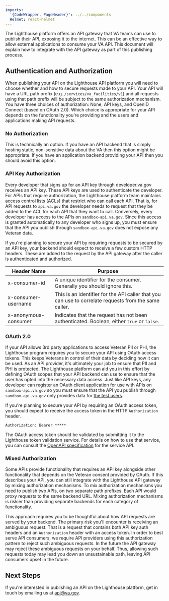 ```yaml
---
imports:
  '{CodeWrapper, PageHeader}': ../../components
  Helmet: react-helmet
---
```


<Helmet>
  <title>Provider Integration Guide</title>
</Helmet>
<PageHeader header="Lighthouse API Provider Integration Guide" />

The Lighthouse platform offers an API gateway that VA teams can use to publish their API, exposing it to the internet. This can be an effective way to allow external applications to consume your VA API. This document will explain how to integrate with the API gateway as part of this publishing process.

## Authentication and Authorization

When publishing your API on the Lighthouse API platform you will need to choose whether and how to secure requests made to your API. Your API will have a URL path prefix (e.g. `/services/va_facilities/v1`) and all requests using that path prefix will be subject to the same authorization mechanism. You have three choices of authorization: None, API keys, and OpenID Connect (based on OAuth 2.0). Which choice is appropriate for your API depends on the functionality you're providing and the users and applications making API requests.

### No Authorization

This is technically an option. If you have an API backend that is simply hosting static, non-sensitive data about the VA then this option might be appropriate. If you have an application backend providing your API then you should avoid this option.

### API Key Authorization

Every developer that signs up for an API key through developer.va.gov receives an API key. These API keys are used to authenticate the developer. For APIs that require authorization, the Lighthouse platform team maintains access control lists (ACLs) that restrict who can call each API. That is, for API requests to `api.va.gov` the developer needs to request that they be added to the ACL for each API that they want to call. Conversely, every developer has access to the APIs on `sandbox-api.va.gov`. Since this access is granted automatically to any developer who signs up, you must ensure that the API you publish through `sandbox-api.va.gov` does not expose any Veteran data.

If you're planning to secure your API by requiring requests to be secured by an API key, your backend should expect to receive a few custom HTTP headers. These are added to the request by the API gateway after the caller is authenticated and authorized.

| Header Name          | Purpose                                                                                               |
| -------------------- | ----------------------------------------------------------------------------------------------------- |
| x-consumer-id        | A unique identifier for the consumer. Generally you should ignore this.                               |
| x-consumer-username  | This is an identifier for the API caller that you can use to correlate requests from the same caller. |
| x-anonymous-consumer | Indicates that the request has not been authenticated. Boolean, either `true` or `false`.             |

### OAuth 2.0

If your API allows 3rd party applications to access Veteran PII or PHI, the Lighthouse program requires you to secure your API using OAuth access tokens. This keeps Veterans in control of their data by deciding how it can be used. As an API provider, it's ultimately your job to ensure that PII and PHI is protected. The Lighthouse platform can aid you in this effort by defining OAuth scopes that your API backend can use to ensure that the user has opted into the necessary data access. Just like API keys, any developer can register an OAuth client application for use with APIs on `sandbox-api.va.gov` so you must ensure that the API you publish through `sandbox-api.va.gov` only provides data for [the test users](https://github.com/department-of-veterans-affairs/vets-api-clients/blob/master/test_accounts.md).

If you're planning to secure your API by requiring an OAuth access token, you should expect to receive the access token in the HTTP `Authorization` header.

<CodeWrapper>

```plaintext
Authorization: Bearer *****
```

</CodeWrapper>

The OAuth access token should be validated by submitting it to the Lighthouse token validation service. For details on how to use that service, you can consult the [OpenAPI specification](https://sandbox-api.va.gov/internal/auth/docs/v1/validation.json) for the service API.

### Mixed Authorization

Some APIs provide functionality that requires an API key alongside other functionality that depends on the Veteran consent provided by OAuth. If this describes your API, you can still integrate with the Lighthouse API gateway by mixing authorization mechanisms. To mix authorization mechanisms you need to publish two APIs, on two separate path prefixes. Each API would proxy requests to the same backend URL. Mixing authorization mechanisms is riskier than providing separate backends for each category of functionality.

This approach requires you to be thoughtful about how API requests are served by your backend. The primary risk you'll encounter is receiving an ambiguous request. That is a request that contains both API key auth headers and an `Authorization` header with an access token. In order to best serve API consumers, we require API providers using this authorization pattern to reject such ambiguous requests. In the future the API gateway may reject these ambiguous requests on your behalf. Thus, allowing such requests today may lead you down an unsustainable path, leaving API consumers upset in the future.

## Next Steps

If you're interested in publishing an API on the Lighthouse platform, get in touch by emailing us at api@va.gov.
